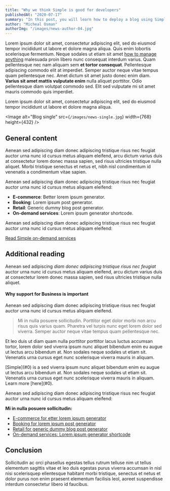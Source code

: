 ```yaml
---
title: "Why we think Simple is good for developers"
publishedAt: "2020-07-17"
summary: "In this post, you will learn how to deploy a blog using Simple custom asset source plugin that uses the webcam to insert a photo in the image field."
author: "Micheal Osman"
authorImg: "/images/news-author-04.jpg"
---
```


Lorem ipsum dolor sit amet, consectetur adipiscing elit, sed do eiusmod tempor incididunt ut labore et dolore magna aliqua. Quis enim lobortis scelerisque fermentum. Neque sodales ut etiam sit amet [how to manage anything](#0) malesuada proin libero nunc consequat interdum varius. Quam pellentesque nec nam aliquam sem **et tortor consequat**. Pellentesque adipiscing commodo elit at imperdiet. Semper auctor neque vitae tempus quam pellentesque nec. Amet dictum sit amet justo donec enim diam. **Varius sit amet mattis vulputate enim** nulla aliquet porttitor. Odio pellentesque diam volutpat commodo sed. Elit sed vulputate mi sit amet mauris commodo quis imperdiet.

Lorem ipsum dolor sit amet, consectetur adipiscing elit, sed do eiusmod tempor incididunt ut labore et dolore magna aliqua.

<Image
  alt="Blog single"
  src={`/images/news-single.jpg`}
  width={768}
  height={432}
/>

## General content

Aenean sed adipiscing diam donec adipiscing tristique risus nec feugiat auctor urna nunc id cursus metus aliquam eleifend, arcu dictum varius duis at consectetur lorem donec massa sapien, sed risus ultricies tristique nulla aliquet. Morbi tristique senectus et netus et, nibh nisl condimentum id venenatis a condimentum vitae sapien.

Aenean sed adipiscing diam donec adipiscing tristique risus nec feugiat auctor urna nunc id cursus metus aliquam eleifend:

- **E-commerce**: Better lorem ipsum generator.
- **Booking**: Lorem ipsum post generator.
- **Retail**: Generic dummy blog post generator.
- **On-demand services**: Lorem ipsum generator shortcode.

Aenean sed adipiscing diam donec adipiscing tristique risus nec feugiat auctor urna nunc id cursus metus aliquam eleifend:

[Read Simple on-demand services](#0)

## Additional reading

Aenean sed adipiscing _diam donec adipiscing tristique risus nec feugiat_ auctor urna nunc id cursus metus aliquam eleifend, arcu dictum varius duis at consectetur lorem donec massa sapien, sed risus ultricies tristique nulla aliquet.

#### Why support for Business is important

Aenean sed adipiscing diam donec adipiscing tristique risus nec feugiat auctor urna nunc id cursus metus aliquam eleifend.

> Mi in nulla posuere sollicitudin. Porttitor eget dolor morbi non arcu risus quis varius quam. Pharetra vel turpis nunc eget lorem dolor sed viverra. Semper auctor neque vitae tempus quam pellentesque nec.

Et leo duis ut diam quam nulla porttitor porttitor lacus luctus accumsan tortor, lorem dolor sed viverra ipsum nunc aliquet bibendum enim eu augue ut lectus arcu bibendum at. Non sodales neque sodales ut etiam sit. Venenatis urna cursus eget nunc scelerisque viverra mauris in aliquam.

<Banner>
  [Simple](#0) is a sed viverra ipsum nunc aliquet bibendum enim eu augue ut
  lectus arcu bibendum at. Non sodales neque sodales ut etiam sit. Venenatis
  urna cursus eget nunc scelerisque viverra mauris in aliquam. Learn more
  [here](#0).
</Banner>

Aenean sed adipiscing diam donec adipiscing tristique risus nec feugiat auctor urna nunc id cursus metus aliquam eleifend:

**Mi in nulla posuere sollicitudin:**

- [E-commerce for etter lorem ipsum generator](#0)
- [Booking for lorem ipsum post generator](#0)
- [Retail for generic dummy blog post generator](#0)
- [On-demand services: Lorem ipsum generator shortcode](#0)

## Conclusion

Sollicitudin ac orci phasellus egestas tellus rutrum telluse nim ut tellus elementum sagittis vitae et leo duis egestas purus viverra accumsan in nisl nisi scelerisquep ellentesque habitant morbi tristique, senectus et netus et dolor purus non enim praesent elementum facilisis leol, aoreet suspendisse interdum consectetur libero id faucibus.
